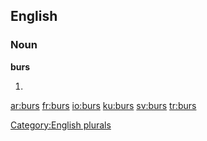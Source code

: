 ==English==

===Noun===
'''burs'''

# {{plural of|[[bur]]}}

[[Category:English plurals]]

[[ar:burs]]
[[fr:burs]]
[[io:burs]]
[[ku:burs]]
[[sv:burs]]
[[tr:burs]]